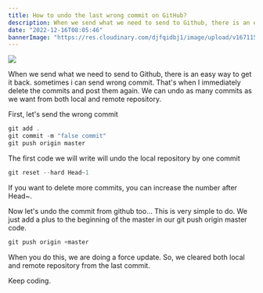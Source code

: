 ```yaml
---
title: How to undo the last wrong commit on GitHub?
description: When we send what we need to send to Github, there is an easy way to get it back. sometimes i can send wrong commit. That's when I immediately delete the commits and post them again. 
date: "2022-12-16T08:05:46"
bannerImage: "https://res.cloudinary.com/djfqidbj1/image/upload/v1671158794/wtbaeyuvlicovk0ykaky.jpg"
---
```

<img className="w-full rounded-xl" src="https://res.cloudinary.com/djfqidbj1/image/upload/v1671158794/wtbaeyuvlicovk0ykaky.jpg" />

When we send what we need to send to Github, there is an easy way to get it back. sometimes i can send wrong commit. That's when I immediately delete the commits and post them again. We can undo as many commits as we want from both local and remote repository.

First, let's send the wrong commit

```javascript
git add .
git commit -m "false commit"
git push origin master
```
The first code we will write will undo the local repository by one commit

```javascript
git reset --hard Head~1
```
If you want to delete more commits, you can increase the number after Head~.

Now let's undo the commit from github too... This is very simple to do. We just add a plus to the beginning of the master in our git push origin master code.

```javascript
git push origin +master
```

When you do this, we are doing a force update. So, we cleared both local and remote repository from the last commit.

Keep coding.

